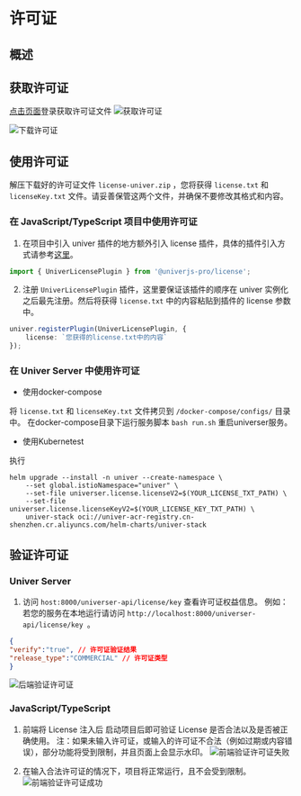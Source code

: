 # 许可证

## 概述

## 获取许可证
[点击页面](https://univer.ai/zh-CN/pro/license)登录获取许可证文件
![获取许可证](./img/new-01-cn.png)

![下载许可证](./img/new-02-cn.png)
## 使用许可证
解压下载好的许可证文件 `license-univer.zip` ，您将获得 `license.txt` 和 `licenseKey.txt` 文件。请妥善保管这两个文件，并确保不要修改其格式和内容。

### 在 JavaScript/TypeScript 项目中使用许可证
1. 在项目中引入 univer 插件的地方额外引入 license 插件，具体的插件引入方式请参考[这里](https://univer.ai/guides/sheet/getting-started/installation#usage)。

```TypeScript
import { UniverLicensePlugin } from '@univerjs-pro/license';
```

2. 注册 `UniverLicensePlugin` 插件，这里要保证该插件的顺序在 univer 实例化之后最先注册。然后将获得 `license.txt` 中的内容粘贴到插件的 license 参数中。

```TypeScript
univer.registerPlugin(UniverLicensePlugin, {
    license: `您获得的license.txt中的内容`
});
```

### 在 Univer Server 中使用许可证

- 使用docker-compose

将 `license.txt` 和 `licenseKey.txt` 文件拷贝到 `/docker-compose/configs/` 目录中。 在docker-compose目录下运行服务脚本 `bash run.sh` 重启universer服务。

- 使用Kubernetest

执行

```
helm upgrade --install -n univer --create-namespace \
    --set global.istioNamespace="univer" \
    --set-file universer.license.licenseV2=$(YOUR_LICENSE_TXT_PATH) \
    --set-file universer.license.licenseKeyV2=$(YOUR_LICENSE_KEY_TXT_PATH) \
    univer-stack oci://univer-acr-registry.cn-shenzhen.cr.aliyuncs.com/helm-charts/univer-stack
```

## 验证许可证

### Univer Server

1. 访问 `host:8000/universer-api/license/key` 查看许可证权益信息。 例如：若您的服务在本地运行请访问 `http://localhost:8000/universer-api/license/key `。

```json
{
"verify":"true", // 许可证验证结果
"release_type":"COMMERCIAL" // 许可证类型
}
```
![后端验证许可证](./img/new-05.png)

### JavaScript/TypeScript
1. 前端将 License 注入后 启动项目后即可验证 License 是否合法以及是否被正确使用。
注：如果未输入许可证，或输入的许可证不合法（例如过期或内容错误），部分功能将受到限制，并且页面上会显示水印。
![前端验证许可证失败](./img/new-06.png)

2. 在输入合法许可证的情况下，项目将正常运行，且不会受到限制。
![前端验证许可证成功](./img/new-07.png)